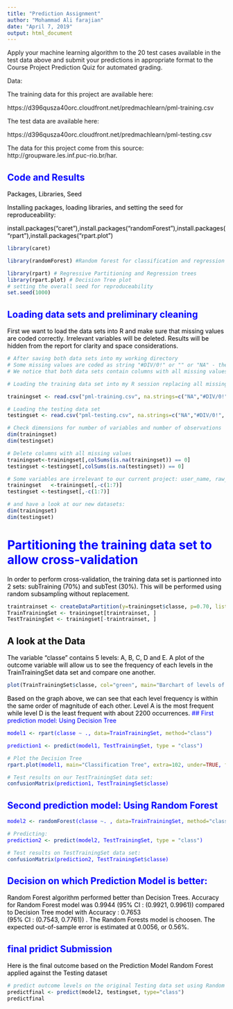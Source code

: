 ```yaml
---
title: "Prediction Assignment"
author: "Mohammad Ali farajian"
date: "April 7, 2019"
output: html_document
---
```


Apply your machine learning algorithm to the 20 test cases available in the test data above and submit your predictions in appropriate format to the Course Project Prediction Quiz for automated grading.

Data:

The training data for this project are available here:

https://d396qusza40orc.cloudfront.net/predmachlearn/pml-training.csv

The test data are available here:

https://d396qusza40orc.cloudfront.net/predmachlearn/pml-testing.csv

The data for this project come from this source: http://groupware.les.inf.puc-rio.br/har.

<font color='blue'>
    
## Code and Results
<font color='black'>
Packages, Libraries, Seed

Installing packages, loading libraries, and setting the seed for reproduceability:

install.packages("caret"),install.packages("randomForest"),install.packages("rpart"),install.packages("rpart.plot")
```r
library(caret)
```

```r
library(randomForest) #Random forest for classification and regression
```

```r
library(rpart) # Regressive Partitioning and Regression trees
library(rpart.plot) # Decision Tree plot
# setting the overall seed for reproduceability
set.seed(1000)
```

<font color='blue'>
    
## Loading data sets and preliminary cleaning


<font color='black'>
First we want to load the data sets into R and make sure that missing values are coded correctly.
Irrelevant variables will be deleted.
Results will be hidden from the report for clarity and space considerations.


```r
# After saving both data sets into my working directory
# Some missing values are coded as string "#DIV/0!" or "" or "NA" - these will be changed to NA.
# We notice that both data sets contain columns with all missing values - these will be deleted.  

# Loading the training data set into my R session replacing all missing with "NA"

trainingset <- read.csv("pml-training.csv", na.strings=c("NA","#DIV/0!", ""))

# Loading the testing data set
testingset <- read.csv("pml-testing.csv", na.strings=c("NA","#DIV/0!", ""))
```

```r
# Check dimensions for number of variables and number of observations
dim(trainingset)
dim(testingset)
```


```r
# Delete columns with all missing values
trainingset<-trainingset[,colSums(is.na(trainingset)) == 0]
testingset <-testingset[,colSums(is.na(testingset)) == 0]

```

```r
# Some variables are irrelevant to our current project: user_name, raw_timestamp_part_1, raw_timestamp_part_,2 cvtd_timestamp, new_window, and  num_window (columns 1 to 7). We can delete these variables.
trainingset   <-trainingset[,-c(1:7)]
testingset <-testingset[,-c(1:7)]
```

```r
# and have a look at our new datasets:
dim(trainingset)
dim(testingset)
```


<font color='blue'>
    
# Partitioning the training data set to allow cross-validation

<font color='black'>

In order to perform cross-validation, the training data set is partionned into 2 sets: subTraining (70%) and subTest (30%).
This will be performed using random subsampling without replacement.

```r
traintrainset <- createDataPartition(y=trainingset$classe, p=0.70, list=FALSE)
TrainTrainingSet <- trainingset[traintrainset, ] 
TestTrainingSet <- trainingset[-traintrainset, ]

```

## A look at the Data

The variable “classe” contains 5 levels: A, B, C, D and E. A plot of the outcome variable will allow us to see the frequency of each levels in the TrainTrainingSet  data set and compare one another.

```r
plot(TrainTrainingSet$classe, col="green", main="Barchart of levels of variable classe within the TrainTrainingSet data set", xlab="classe Level", ylab="Frequency")
```

Based on the graph above, we can see that each level frequency is within the same order of magnitude of each other. Level A is the most frequent while level D is the least frequent with about 2200 occurrences.
<font color='blue'>
## First prediction model: Using Decision Tree

```r
model1 <- rpart(classe ~ ., data=TrainTrainingSet, method="class")

prediction1 <- predict(model1, TestTrainingSet, type = "class")

```

```r
# Plot the Decision Tree
rpart.plot(model1, main="Classification Tree", extra=102, under=TRUE, faclen=0)
```

```r
# Test results on our TestTrainingSet data set:
confusionMatrix(prediction1, TestTrainingSet$classe)
```

<font color='blue'>
    
## Second prediction model: Using Random Forest

```r

model2 <- randomForest(classe ~. , data=TrainTrainingSet, method="class")

# Predicting:
prediction2 <- predict(model2, TestTrainingSet, type = "class")

```

```r
# Test results on TestTrainingSet data set:
confusionMatrix(prediction2, TestTrainingSet$classe)

```

## Decision on which Prediction Model is better:

<font color='black'>
Random Forest algorithm performed better than Decision Trees. Accuracy for Random Forest model was 0.9944  (95% CI : (0.9921, 0.9961)) compared to Decision Tree model with Accuracy : 0.7653          
(95% CI : (0.7543, 0.7761)) . The Random Forests model is choosen. The expected out-of-sample error is estimated at 0.0056, or 0.56%.
<font color='blue'>

## final pridict Submission

<font color='black'>
Here is the final outcome based on the Prediction Model Random Forest applied against the Testing dataset

```r
# predict outcome levels on the original Testing data set using Random Forest algorithm
predictfinal <- predict(model2, testingset, type="class")
predictfinal

```
